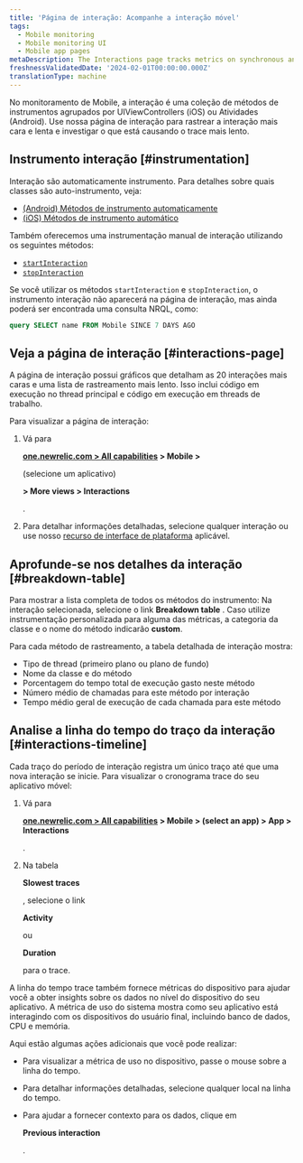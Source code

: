```yaml
---
title: 'Página de interação: Acompanhe a interação móvel'
tags:
  - Mobile monitoring
  - Mobile monitoring UI
  - Mobile app pages
metaDescription: The Interactions page tracks metrics on synchronous and asychronous code execution in mobile applications.
freshnessValidatedDate: '2024-02-01T00:00:00.000Z'
translationType: machine
---
```


No monitoramento de Mobile, a interação é uma coleção de métodos de instrumentos agrupados por UIViewControllers (iOS) ou Atividades (Android). Use nossa página de interação para rastrear a interação mais cara e lenta e investigar o que está causando o trace mais lento.

## Instrumento interação [#instrumentation]

Interação são automaticamente instrumento. Para detalhes sobre quais classes são auto-instrumento, veja:

* [(Android) Métodos de instrumento automaticamente](/docs/mobile-monitoring/new-relic-mobile/mobile-sdk/mobile-sdk-api-guide/#method-list)
* [(iOS) Métodos de instrumento automático](/docs/mobile-monitoring/new-relic-mobile/mobile-sdk/mobile-sdk-api-guide/#method-list-ios)

Também oferecemos uma instrumentação manual de interação utilizando os seguintes métodos:

* [`startInteraction`](/docs/mobile-monitoring/new-relic-mobile/mobile-sdk/start-interaction/)
* [`stopInteraction`](/docs/mobile-monitoring/new-relic-mobile/mobile-sdk/stop-interaction/)

Se você utilizar os métodos `startInteraction` e `stopInteraction`, o instrumento interação não aparecerá na página de interação, mas ainda poderá ser encontrada uma consulta NRQL, como:

```sql
query SELECT name FROM Mobile SINCE 7 DAYS AGO
```

## Veja a página de interação [#interactions-page]

A página de interação possui gráficos que detalham as 20 interações mais caras e uma lista de rastreamento mais lento. Isso inclui código em execução no thread principal e código em execução em threads de trabalho.

Para visualizar a página de interação:

1. Vá para

   <DNT>**[one.newrelic.com > All capabilities](https://one.newrelic.com/all-capabilities) > Mobile >**</DNT>

   (selecione um aplicativo)

   <DNT>**> More views > Interactions**</DNT>

   .

2. Para detalhar informações detalhadas, selecione qualquer interação ou use nosso [recurso de interface de plataforma](/docs/new-relic-solutions/new-relic-one/introduction-new-relic-platform) aplicável.

## Aprofunde-se nos detalhes da interação [#breakdown-table]

Para mostrar a lista completa de todos os métodos do instrumento: Na interação selecionada, selecione o link <DNT>**Breakdown table**</DNT> . Caso utilize instrumentação personalizada para alguma das métricas, a categoria da classe e o nome do método indicarão <DNT>**custom**</DNT>.

Para cada método de rastreamento, a tabela detalhada de interação mostra:

* Tipo de thread (primeiro plano ou plano de fundo)
* Nome da classe e do método
* Porcentagem do tempo total de execução gasto neste método
* Número médio de chamadas para este método por interação
* Tempo médio geral de execução de cada chamada para este método

## Analise a linha do tempo do traço da interação [#interactions-timeline]

Cada traço do período de interação registra um único traço até que uma nova interação se inicie. Para visualizar o cronograma trace do seu aplicativo móvel:

1. Vá para

   <DNT>**[one.newrelic.com > All capabilities](https://one.newrelic.com/all-capabilities) > Mobile > (select an app) > App > Interactions**</DNT>

   .

2. Na tabela

   <DNT>**Slowest traces**</DNT>

   , selecione o link

   <DNT>**Activity**</DNT>

   ou

   <DNT>**Duration**</DNT>

   para o trace.

A linha do tempo trace também fornece métricas do dispositivo para ajudar você a obter insights sobre os dados no nível do dispositivo do seu aplicativo. A métrica de uso do sistema mostra como seu aplicativo está interagindo com os dispositivos do usuário final, incluindo banco de dados, CPU e memória.

Aqui estão algumas ações adicionais que você pode realizar:

* Para visualizar a métrica de uso no dispositivo, passe o mouse sobre a linha do tempo.

* Para detalhar informações detalhadas, selecione qualquer local na linha do tempo.

* Para ajudar a fornecer contexto para os dados, clique em

  <DNT>**Previous interaction**</DNT>

  .
